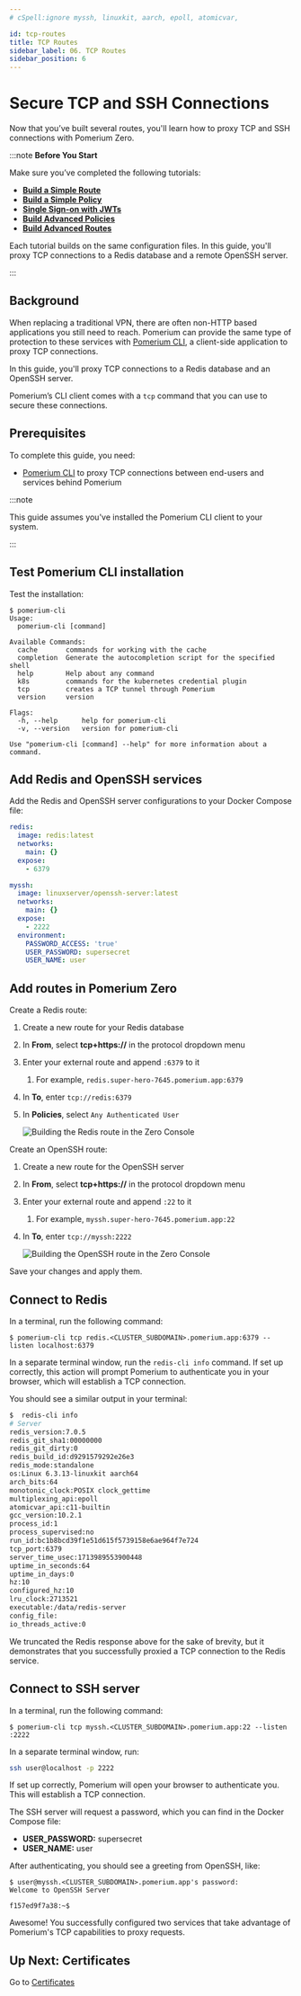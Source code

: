 ```yaml
---
# cSpell:ignore myssh, linuxkit, aarch, epoll, atomicvar,

id: tcp-routes
title: TCP Routes
sidebar_label: 06. TCP Routes
sidebar_position: 6
---
```


# Secure TCP and SSH Connections

Now that you’ve built several routes, you'll learn how to proxy TCP and SSH connections with Pomerium Zero.

:::note **Before You Start**

Make sure you’ve completed the following tutorials:

- [**Build a Simple Route**](/docs/courses/zero-fundamentals/build-routes)
- [**Build a Simple Policy**](/docs/courses/zero-fundamentals/build-policies)
- [**Single Sign-on with JWTs**](/docs/courses/zero-fundamentals/single-sign-on)
- [**Build Advanced Policies**](/docs/courses/zero-fundamentals/advanced-policies)
- [**Build Advanced Routes**](/docs/courses/zero-fundamentals/advanced-routes)

Each tutorial builds on the same configuration files. In this guide, you'll proxy TCP connections to a Redis database and a remote OpenSSH server.

:::

## Background

When replacing a traditional VPN, there are often non-HTTP based applications you still need to reach. Pomerium can provide the same type of protection to these services with [Pomerium CLI](/docs/deploy/clients/pomerium-cli), a client-side application to proxy TCP connections.

In this guide, you'll proxy TCP connections to a Redis database and an OpenSSH server.

Pomerium’s CLI client comes with a `tcp` command that you can use to secure these connections.

## Prerequisites

To complete this guide, you need:

- [Pomerium CLI](/docs/deploy/clients/pomerium-cli) to proxy TCP connections between end-users and services behind Pomerium

:::note

This guide assumes you've installed the Pomerium CLI client to your system.

:::

## Test Pomerium CLI installation

Test the installation:

```shell-session
$ pomerium-cli
Usage:
  pomerium-cli [command]

Available Commands:
  cache       commands for working with the cache
  completion  Generate the autocompletion script for the specified shell
  help        Help about any command
  k8s         commands for the kubernetes credential plugin
  tcp         creates a TCP tunnel through Pomerium
  version     version

Flags:
  -h, --help      help for pomerium-cli
  -v, --version   version for pomerium-cli

Use "pomerium-cli [command] --help" for more information about a command.
```

## Add Redis and OpenSSH services

Add the Redis and OpenSSH server configurations to your Docker Compose file:

```yaml
redis:
  image: redis:latest
  networks:
    main: {}
  expose:
    - 6379

myssh:
  image: linuxserver/openssh-server:latest
  networks:
    main: {}
  expose:
    - 2222
  environment:
    PASSWORD_ACCESS: 'true'
    USER_PASSWORD: supersecret
    USER_NAME: user
```

## Add routes in Pomerium Zero

Create a Redis route:

1. Create a new route for your Redis database
1. In **From**, select **tcp+https://** in the protocol dropdown menu
1. Enter your external route and append `:6379` to it
   1. For example, `redis.super-hero-7645.pomerium.app:6379`
1. In **To**, enter `tcp://redis:6379`
1. In **Policies**, select `Any Authenticated User`

   ![Building the Redis route in the Zero Console](./img/tcp/redis-service.png)

Create an OpenSSH route:

1. Create a new route for the OpenSSH server
1. In **From**, select **tcp+https://** in the protocol dropdown menu
1. Enter your external route and append `:22` to it
   1. For example, `myssh.super-hero-7645.pomerium.app:22`
1. In **To**, enter `tcp://myssh:2222`

   ![Building the OpenSSH route in the Zero Console](./img/tcp/ssh-server.png)

Save your changes and apply them.

## Connect to Redis

In a terminal, run the following command:

```shell-session
$ pomerium-cli tcp redis.<CLUSTER_SUBDOMAIN>.pomerium.app:6379 --listen localhost:6379
```
In a separate terminal window, run the `redis-cli info` command. If set up correctly, this action will prompt Pomerium to authenticate you in your browser, which will establish a TCP connection.

You should see a similar output in your terminal:

```bash
$  redis-cli info
# Server
redis_version:7.0.5
redis_git_sha1:00000000
redis_git_dirty:0
redis_build_id:d9291579292e26e3
redis_mode:standalone
os:Linux 6.3.13-linuxkit aarch64
arch_bits:64
monotonic_clock:POSIX clock_gettime
multiplexing_api:epoll
atomicvar_api:c11-builtin
gcc_version:10.2.1
process_id:1
process_supervised:no
run_id:bc1b8bcd39f1e51d615f5739158e6ae964f7e724
tcp_port:6379
server_time_usec:1713989553900448
uptime_in_seconds:64
uptime_in_days:0
hz:10
configured_hz:10
lru_clock:2713521
executable:/data/redis-server
config_file:
io_threads_active:0
```

We truncated the Redis response above for the sake of brevity, but it demonstrates that you successfully proxied a TCP connection to the Redis service.

## Connect to SSH server

In a terminal, run the following command:

```shell-session
$ pomerium-cli tcp myssh.<CLUSTER_SUBDOMAIN>.pomerium.app:22 --listen :2222
```

In a separate terminal window, run:

```bash
ssh user@localhost -p 2222
```

If set up correctly, Pomerium will open your browser to authenticate you. This will establish a TCP connection.

The SSH server will request a password, which you can find in the Docker Compose file:

- **USER_PASSWORD:** supersecret
- **USER_NAME:** user

After authenticating, you should see a greeting from OpenSSH, like:

```shell-session
$ user@myssh.<CLUSTER_SUBDOMAIN>.pomerium.app's password:
Welcome to OpenSSH Server

f157ed9f7a38:~$
```

Awesome! You successfully configured two services that take advantage of Pomerium's TCP capabilities to proxy requests.

## Up Next: Certificates

Go to [Certificates](/docs/courses/zero-fundamentals/certificates)
